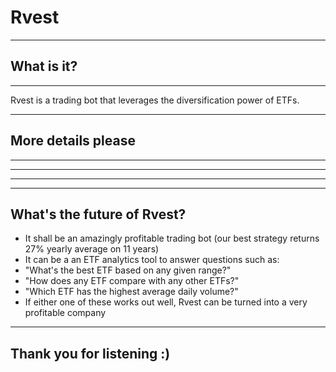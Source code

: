

# Rvest

---

## What is it?

---

Rvest is a trading bot that leverages the diversification power of ETFs.

---

## More details please

---


<ImageColumns images={[trading]} />

---


<ImageColumns images={[topPerformingEtf]} />

---


<ImageColumns images={[wealthSimple]} />

---

## What's the future of Rvest?

<ul>
  <Steps>
    <li>It shall be an amazingly profitable trading bot (our best strategy returns 27% yearly average on 11 years)</li>
    <li>It can be a an ETF analytics tool to answer questions such as:</li>
    <li>"What's the best ETF based on any given range?"</li>
    <li>"How does any ETF compare with any other ETFs?"</li>
    <li>"Which ETF has the highest average daily volume?"</li>
    <li>If either one of these works out well, Rvest can be turned into a very profitable company</li>
  </Steps>
</ul>

---

## Thank you for listening :)

<Footer>

<ProgressBar />

</Footer>
